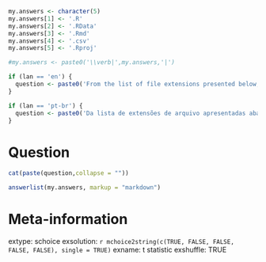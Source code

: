 ```r
my.answers <- character(5)
my.answers[1] <- '.R'
my.answers[2] <- '.RData'
my.answers[3] <- '.Rmd'
my.answers[4] <- '.csv'
my.answers[5] <- '.Rproj'

#my.answers <- paste0('\\verb|',my.answers,'|')

if (lan == 'en') {
  question <- paste0('From the list of file extensions presented below, what is the most likely file extension to be used with function source()?')
}

if (lan == 'pt-br') {
  question <- paste0('Da lista de extensões de arquivo apresentadas abaixo, qual é a extensão com maior chances de ser utilizada com a função source()?')
}
```

Question
========

```r
cat(paste(question,collapse = ""))
```

```r
answerlist(my.answers, markup = "markdown")
```


Meta-information
================
extype: schoice
exsolution: `r mchoice2string(c(TRUE, FALSE, FALSE, FALSE, FALSE), single = TRUE)`
exname: t statistic
exshuffle: TRUE